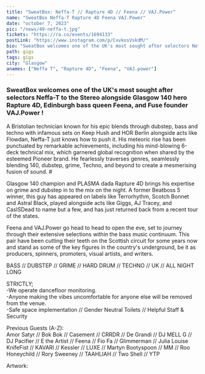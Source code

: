 ---
title: "SweatBox: Neffa-T // Rapture 4D // Feena // VAJ.Power"
name: "SweatBox Neffa-T Rapture 4D Feena VAJ.Power"
date: "october 7, 2023"
pic: "/news/49-neffa-t.jpg"
tickets: "https://ra.co/events/1694133"
postLink: "https://www.instagram.com/p/CxvkosVskdM/"
bio: "SweatBox welcomes one of the UK's most sought after selectors Neffa-T to the Stereo alongside Glasgow 140 hero Rapture 4D, Edinburgh bass queen Feena, and Fuse founder VAJ.Power !"
path: gigs
tags: gigs
city: "Glasgow"
anames: ["Neffa T", "Rapture 4D", "Feena", "VAJ.power"]
---

### SweatBox welcomes one of the UK's most sought after selectors Neffa-T to the Stereo alongside Glasgow 140 hero Rapture 4D, Edinburgh bass queen Feena, and Fuse founder VAJ.Power !

A Bristolian technician known for his epic blends through dubstep, bass and techno with infamous sets on Keep Hush and HOR Berlin alongside acts like Flowdan, Neffa-T just knows how to push it. His meteoric rise has been punctuated by remarkable achievements, including his mind-blowing 6-deck technical mix, which garnered global recognition when shared by the esteemed Pioneer brand. He fearlessly traverses genres, seamlessly blending 140, dubstep, grime, Techno, and beyond to create a mesmerising fusion of sound. #

Glasgow 140 champion and PLASMA dada Rapture 4D brings his expertise on grime and dubstep in to the mix on the night. A former Beatboss 5 winner, this guy has appeared on labels like Terrorhythm, Scotch Bonnet and Astral Black, played alongside acts like Giggs, AJ Tracey, and CasISDead to name but a few, and has just returned back from a recent tour of the states.

Feena and VAJ.Power go head to head to open the eve, set to journey through their extensive selections within the bass music continuum. This pair have been cutting their teeth on the Scottish circuit for some years now and stand as some of the key figures in the country's underground, be it as producers, spinners, promoters, visual artists, and writers.

BASS // DUBSTEP // GRIME // HARD DRUM // TECHNO // UK // ALL NIGHT LONG

STRICTLY;  
-We operate dancefloor monitoring.  
-Anyone making the vibes uncomfortable for anyone else will be removed from the venue.  
-Safe space implementation // Gender Neutral Toilets // Helpful Staff & Security

Previous Guests (A-Z):  
Amor Satyr // Bok Bok // Casement // CRRDR // De Grandi // DJ MELL G // DJ Pacifier // E the Artist // Feena // Fio Fa // Glimmerman // Julia Louise KnifeFist // KAVARI // Kessler // LUXE // Martyn Bootyspoon // MM // Roo Honeychild // Rory Sweeney // TAAHLIAH // Two Shell // YTP

Artwork: <HoverLink name="@vnc.ptk" url="www.instagram.com/vnc.ptk" external />
